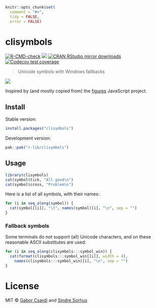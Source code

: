 
```r
knitr::opts_chunk$set(
  comment = "#>",
  tidy = FALSE,
  error = FALSE)
```


# clisymbols

<!-- badges: start -->
[![R-CMD-check](https://github.com/r-lib/clisymbols/actions/workflows/R-CMD-check.yaml/badge.svg)](https://github.com/r-lib/clisymbols/actions/workflows/R-CMD-check.yaml)
[![](https://www.r-pkg.org/badges/version/clisymbols)](https://www.r-pkg.org/pkg/clisymbols)
[![CRAN RStudio mirror downloads](https://cranlogs.r-pkg.org/badges/clisymbols)](https://www.r-pkg.org/pkg/clisymbols)
[![Codecov test coverage](https://codecov.io/gh/r-lib/clisymbols/branch/main/graph/badge.svg)](https://app.codecov.io/gh/r-lib/clisymbols?branch=main)
<!-- badges: end -->

> Unicode symbols with Windows fallbacks

![](/screenshot.png)

Inspired by (and mostly copied from) the
[figures](https://github.com/sindresorhus/figures) JavaScript project.

## Install

Stable version:

```r
install.packages("clisymbols")
```

Development version:

```r
pak::pak("r-lib/clisymbols")
```

## Usage

```r
library(clisymbols)
cat(symbol$tick, "All good\n")
cat(symbol$cross, "Problem\n")
```

Here is a list of all symbols, with their names:

```r
for (i in seq_along(symbol)) {
  cat(symbol[[i]], "\t", names(symbol)[i], "\n", sep = "")
}
```

### Fallback symbols

Some terminals do not support (all) Unicode characters, and on these reasonable
ASCII substitutes are used:

```r
for (i in seq_along(clisymbols:::symbol_win)) {
  cat(format(clisymbols:::symbol_win[[i]], width = 4),
    names(clisymbols:::symbol_win)[i], "\n", sep = "")
}
```

# License

MIT © [Gabor Csardi](https://gaborcsardi.org) and [Sindre Sorhus](https://sindresorhus.com)
